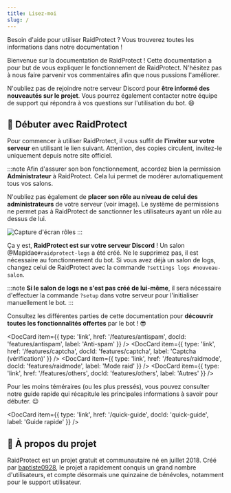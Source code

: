```yaml
---
title: Lisez-moi
slug: /
---
```



Besoin d'aide pour utiliser RaidProtect ? Vous trouverez toutes les informations dans notre documentation !

Bienvenue sur la documentation de RaidProtect !
Cette documentation a pour but de vous expliquer le fonctionnement de RaidProtect. N'hésitez pas à nous faire parvenir vos commentaires afin que nous pussions l'améliorer.

N'oubliez pas de rejoindre notre serveur Discord pour **être informé des nouveautés sur le projet**. Vous pourrez également contacter notre équipe de support qui répondra à vos questions sur l'utilisation du bot. 😄 

## 🚀 Débuter avec RaidProtect

Pour commencer à utiliser RaidProtect, il vous suffit de **l'inviter sur votre serveur** en utilisant le lien suivant. Attention, des copies circulent, invitez-le uniquement depuis notre site officiel.

:::note
Afin d'assurer son bon fonctionnement, accordez bien la permission **Administrateur** à RaidProtect. Cela lui permet de modérer automatiquement tous vos salons.

N'oubliez pas également de **placer son rôle au niveau de celui des administrateurs** de votre serveur (voir image). Le système de permissions ne permet pas à RaidProtect de sanctionner les utilisateurs ayant un rôle au dessus de lui.

![Capture d'écran rôles](./assets/role-raidprotect.png)
:::

Ça y est, **RaidProtect est sur votre serveur Discord** ! Un salon @Mapidae`#raidprotect-logs` a été créé. Ne le supprimez pas, il est nécessaire au fonctionnement du bot. Si vous avez déjà un salon de logs, changez celui de RaidProtect avec la commande `?settings logs #nouveau-salon`.  

:::note
**Si le salon de logs ne s'est pas créé de lui-même**, il sera nécessaire d'effectuer la commande `?setup` dans votre serveur pour l'initialiser manuellement le bot.
:::

Consultez les différentes parties de cette documentation pour **découvrir toutes les fonctionnalités offertes** par le bot ! 😎 

<DocCard item={{ type: 'link', href: '/features/antispam', docId: 'features/antispam', label: 'Anti-spam' }} />
<DocCard item={{ type: 'link', href: '/features/captcha', docId: 'features/captcha', label: 'Captcha (vérification)' }} />
<DocCard item={{ type: 'link', href: '/features/raidmode', docId: 'features/raidmode', label: 'Mode raid' }} />
<DocCard item={{ type: 'link', href: '/features/others', docId: 'features/others', label: 'Autres' }} />

Pour les moins téméraires (ou les plus pressés), vous pouvez consulter notre guide rapide qui récapitule les principales informations à savoir pour débuter. 😉 

<DocCard item={{ type: 'link', href: '/quick-guide', docId: 'quick-guide', label: 'Guide rapide' }} />

## 👥 À propos du projet

RaidProtect est un projet gratuit et communautaire né en juillet 2018. Créé par [baptiste0928](https://baptiste0928.net/), le projet a rapidement conquis un grand nombre d'utilisateurs, et compte désormais une quinzaine de bénévoles, notamment pour le support utilisateur.